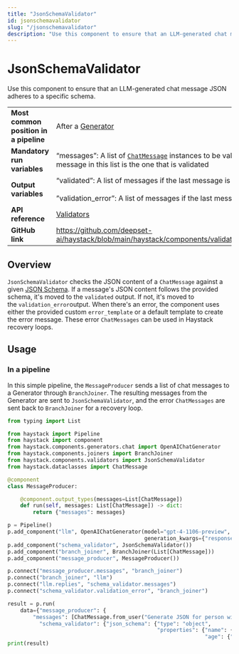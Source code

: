 ```yaml
---
title: "JsonSchemaValidator"
id: jsonschemavalidator
slug: "/jsonschemavalidator"
description: "Use this component to ensure that an LLM-generated chat message JSON adheres to a specific schema."
---
```


# JsonSchemaValidator

Use this component to ensure that an LLM-generated chat message JSON adheres to a specific schema.

|  |  |
| --- | --- |
| **Most common position in a pipeline** | After a [Generator](../generators.mdx)  |
| **Mandatory run variables** | “messages”: A list of [`ChatMessage`](../../concepts/data-classes/chatmessage.mdx)  instances to be validated – the last message in this list is the one that is validated |
| **Output variables** | “validated”: A list of messages if the last message is valid  <br /> <br />”validation_error”: A list of messages if the last message is invalid |
| **API reference** | [Validators](/reference/validators-api) |
| **GitHub link** | https://github.com/deepset-ai/haystack/blob/main/haystack/components/validators/json_schema.py |

## Overview

`JsonSchemaValidator` checks the JSON content of a `ChatMessage` against a given [JSON Schema](https://json-schema.org/). If a message's JSON content follows the provided schema, it's moved to the `validated` output. If not, it's moved to the `validation_error`output. When there's an error, the component uses either the provided custom `error_template` or a default template to create the error message. These error `ChatMessages` can be used in Haystack recovery loops.

## Usage

### In a pipeline

In this simple pipeline, the `MessageProducer` sends a list of chat messages to a Generator through `BranchJoiner`. The resulting messages from the Generator are sent to `JsonSchemaValidator`, and the error `ChatMessages` are sent back to `BranchJoiner` for a recovery loop.

```python
from typing import List

from haystack import Pipeline
from haystack import component
from haystack.components.generators.chat import OpenAIChatGenerator
from haystack.components.joiners import BranchJoiner
from haystack.components.validators import JsonSchemaValidator
from haystack.dataclasses import ChatMessage

@component
class MessageProducer:

    @component.output_types(messages=List[ChatMessage])
    def run(self, messages: List[ChatMessage]) -> dict:
        return {"messages": messages}

p = Pipeline()
p.add_component("llm", OpenAIChatGenerator(model="gpt-4-1106-preview",
                                           generation_kwargs={"response_format": {"type": "json_object"}}))
p.add_component("schema_validator", JsonSchemaValidator())
p.add_component("branch_joiner", BranchJoiner(List[ChatMessage]))
p.add_component("message_producer", MessageProducer())

p.connect("message_producer.messages", "branch_joiner")
p.connect("branch_joiner", "llm")
p.connect("llm.replies", "schema_validator.messages")
p.connect("schema_validator.validation_error", "branch_joiner")

result = p.run(
    data={"message_producer": {
        "messages": [ChatMessage.from_user("Generate JSON for person with name 'John' and age 30")]},
          "schema_validator": {"json_schema": {"type": "object",
                                               "properties": {"name": {"type": "string"},
                                                              "age": {"type": "integer"}}}}})
print(result)

```
